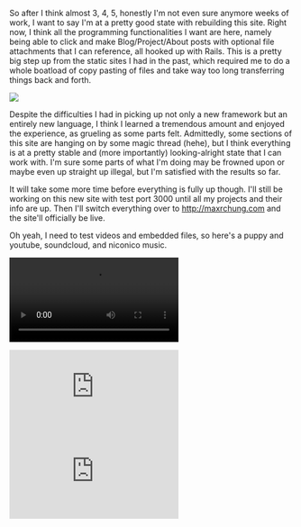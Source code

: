 So after I think almost 3, 4, 5, honestly I'm not even sure anymore weeks of work, I want to say I'm at a pretty good state with rebuilding this site. Right now, I think all the programming functionalities I want are here, namely being able to click and make Blog/Project/About posts with optional file attachments that I can reference, all hooked up with Rails. This is a pretty big step up from the static sites I had in the past, which required me to do a whole boatload of copy pasting of files and take way too long transferring things back and forth.

<img src="https://maxrchung-rails.s3.amazonaws.com/uploads/calculated_risks.jpg" />

Despite the difficulties I had in picking up not only a new framework but an entirely new language, I think I learned a tremendous amount and enjoyed the experience, as grueling as some parts felt. Admittedly, some sections of this site are hanging on by some magic thread (hehe), but I think everything is at a pretty stable and (more importantly) looking-alright state that I can work with. I'm sure some parts of what I'm doing may be frowned upon or maybe even up straight up illegal, but I'm satisfied with the results so far.

It will take some more time before everything is fully up though. I'll still be working on this new site with test port 3000 until all my projects and their info are up. Then I'll switch everything over to http://maxrchung.com and the site'll officially be live.

Oh yeah, I need to test videos and embedded files, so here's a puppy and youtube, soundcloud, and niconico music.

<video autoplay="" loop="" controls><source src="https://maxrchung-rails.s3.amazonaws.com/uploads/puppy_play.webm"/></video>

<iframe src="https://www.youtube.com/embed/y317PwlNYes" frameborder="0" allowfullscreen=""></iframe>

<iframe scrolling="no" frameborder="no" src="https://w.soundcloud.com/player/?url=https%3A//api.soundcloud.com/tracks/243227391&amp;auto_play=false&amp;hide_related=false&amp;show_comments=true&amp;show_user=true&amp;show_reposts=false&amp;visual=true"></iframe>

<script type="text/javascript" src="http://ext.nicovideo.jp/thumb_watch/sm27835520?w=490&amp;h=307"></script>